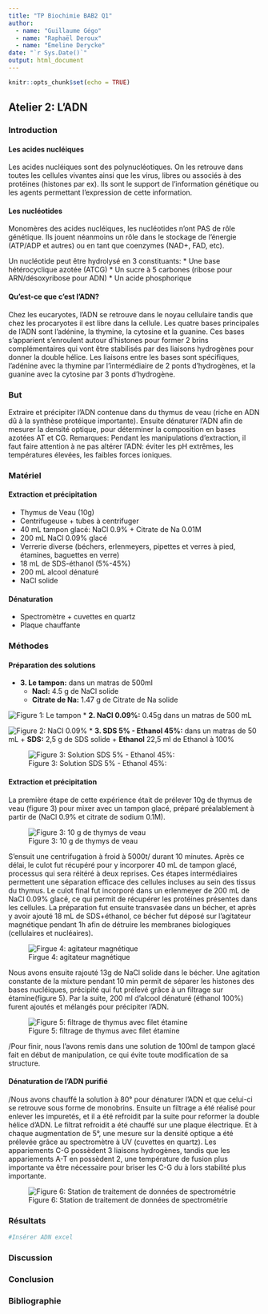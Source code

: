 ```yaml
---
title: "TP Biochimie BAB2 Q1"
author: 
  - name: "Guillaume Gégo"
  - name: "Raphaël Deroux"
  - name: "Emeline Derycke"
date: "`r Sys.Date()`"
output: html_document
---
```


```r
knitr::opts_chunk$set(echo = TRUE)
```

## **Atelier 2:** L'ADN
  
### Introduction
  
#### Les acides nucléiques
Les acides nucléiques sont des polynucléotiques. On les retrouve dans toutes les cellules vivantes ainsi que les virus, libres ou associés à des protéines (histones par ex). Ils sont le support de l'information génétique ou les agents permettant l'expression de cette information.
  
#### Les nucléotides
Monomères des acides nucléiques, les nucléotides n'ont PAS de rôle génétique. Ils jouent néanmoins un rôle dans le stockage de l'énergie (ATP/ADP et autres) ou en tant que coenzymes (NAD+, FAD, etc).
  
Un nucléotide peut être hydrolysé en 3 constituants:
* Une base hétérocyclique azotée (ATCG)
* Un sucre à 5 carbones (ribose pour ARN/désoxyribose pour ADN)
* Un acide phosphorique
  
#### Qu'est-ce que c'est l'ADN?
Chez les eucaryotes, l’ADN se retrouve dans le noyau cellulaire tandis que chez les procaryotes il est libre dans la cellule. Les quatre bases principales de l’ADN sont l’adénine, la thymine, la cytosine et la guanine. Ces bases s’apparient s’enroulent autour d’histones pour former 2 brins complémentaires qui vont être stabilisés par des liaisons hydrogènes pour donner la double hélice. Les liaisons entre les bases sont spécifiques, l’adénine avec la thymine par l’intermédiaire de 2 ponts d’hydrogènes, et la guanine avec la cytosine par 3 ponts d’hydrogène.
  
### But
Extraire et précipiter l'ADN contenue dans du thymus de veau (riche en ADN dû à la synthèse protéique importante). Ensuite dénaturer l’ADN afin de mesurer la densité optique, pour déterminer la composition en bases azotées AT et CG.
Remarques: Pendant les manipulations d’extraction, il faut faire attention à ne pas altérer l’ADN: éviter les pH extrêmes, les températures élevées, les faibles forces ioniques.
  
### Matériel
#### Extraction et précipitation
* Thymus de Veau (10g)
* Centrifugeuse + tubes à centrifuger
* 40 mL tampon glacé: NaCl 0.9% + Citrate de Na 0.01M
* 200 mL NaCl 0.09% glacé
* Verrerie diverse (béchers, erlenmeyers, pipettes et verres à pied, étamines, baguettes en verre)
* 18 mL de SDS-éthanol (5%-45%)
* 200 mL alcool dénaturé
* NaCl solide
  
#### Dénaturation
* Spectromètre + cuvettes en quartz
* Plaque chauffante
  
### Méthodes
#### Préparation des solutions
* **3. Le tampon:** dans un matras de 500ml
  + **Nacl:** 4.5 g de NaCl solide
  + **Citrate de Na:** 1.47 g de Citrate de Na solide
  
![Figure 1: Le tampon](../Images/Tampon.jpg)
* **2. NaCl 0.09%:** 0.45g dans un matras de 500 mL
  
![Figure 2: NaCl 0.09%](../Images/NaCl-0.09%-glace.jpg)
* **3. SDS 5% - Ethanol 45%:** dans un matras de 50 mL
  + **SDS:** 2,5 g de SDS solide
  + **Ethanol** 22,5 ml de Ethanol à 100%
  
![Figure 3: Solution SDS 5% - Ethanol 45%:](../Images/SDS.jpg)
  
#### Extraction et précipitation
La première étape de cette expérience était de prélever 10g de thymus de veau (figure 3) pour mixer avec un tampon glacé, préparé préalablement à partir de (NaCl 0.9% et citrate de sodium 0.1M).
  
![Figure 3: 10 g de thymys de veau](../Images/Thymus.jpg)

S'ensuit une centrifugation à froid à 5000t/ durant 10 minutes. Après ce délai, le culot fut récupéré pour y incorporer 40 mL de tampon glacé, processus qui sera réitéré à deux reprises. Ces étapes intermédiaires permettent une séparation efficace des cellules incluses au sein des tissus du thymus. Le culot final fut incorporé dans un erlenmeyer de 200 mL de NaCl 0.09% glacé, ce qui permit de récupérer les protéines présentes dans les cellules. La préparation fut ensuite transvasée dans un bécher, et après y avoir ajouté 18 mL de SDS+éthanol, ce bécher fut déposé sur l'agitateur magnétique pendant 1h afin de détruire les membranes biologiques (cellulaires et nucléaires).
  
![Firgue 4: agitateur magnétique](../Images/Agitateur.jpg)
  
Nous avons ensuite rajouté 13g de NaCl solide dans le bécher. Une agitation constante de la mixture pendant 10 min permit de séparer les histones des bases nucléiques, précipité qui fut prélevé grâce à un filtrage sur étamine(figure 5). Par la suite, 200 ml d’alcool dénaturé (éthanol 100%) furent ajoutés et mélangés pour précipiter l’ADN. 
  
![Figure 5: filtrage de thymus avec filet étamine](../Images/Etamine.jpg)

/Pour finir, nous l’avons remis dans une solution de 100ml de tampon glacé fait en début de manipulation, ce qui évite toute modification de sa structure. 
  
####  Dénaturation de l’ADN purifié
/Nous avons chauffé la solution à 80° pour dénaturer l’ADN et que celui-ci se retrouve sous forme de monobrins. Ensuite un filtrage a été réalisé pour enlever les impuretés, et il a été refroidit par la suite pour reformer la double hélice d’ADN. Le filtrat refroidit a été chauffé sur une plaque électrique. Et à chaque augmentation de 5°, une mesure sur la densité optique a été prélevée grâce au spectromètre à UV (cuvettes en quartz). Les appariements C-G possèdent 3 liaisons hydrogènes, tandis que les appariements A-T en possèdent 2, une température de fusion plus importante va être nécessaire pour briser les C-G du à lors stabilité plus importante.
  
![Figure 6: Station de traitement de données de spectrométrie](../Images/Spectro-A2.jpg)

  
### Résultats
```r
#Insérer ADN excel
```

  
### Discussion

  
### Conclusion


### Bibliographie


